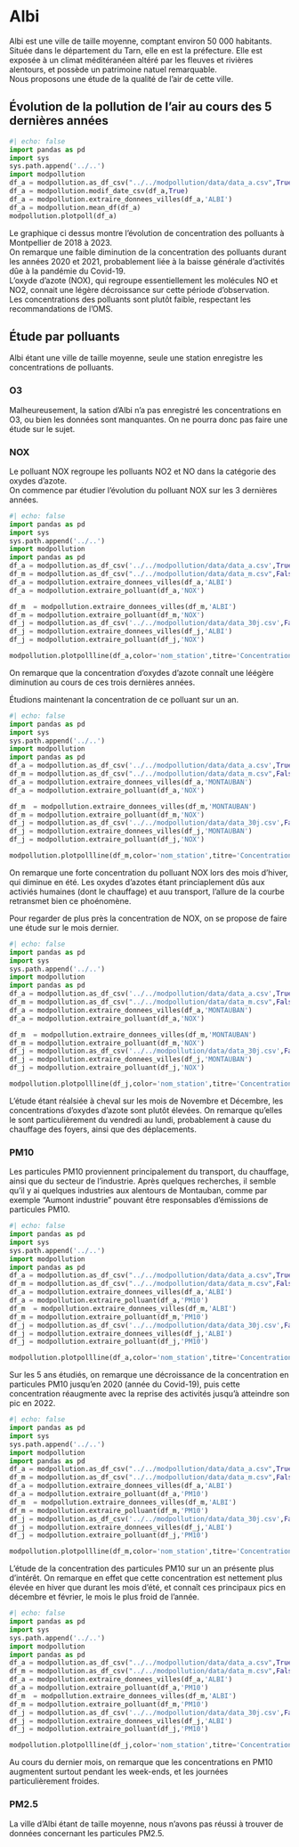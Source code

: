 # Albi

Albi est une ville de taille moyenne, comptant environ 50 000 habitants. Située dans le département du Tarn, elle en est la préfecture. Elle est exposée à un climat méditéranéen altéré par les fleuves et rivières alentours, et possède un patrimoine natuel remarquable.    
Nous proposons une étude de la qualité de l'air de cette ville.

## Évolution de la pollution de l'air au cours des 5 dernières années


```python
#| echo: false
import pandas as pd
import sys
sys.path.append('../..')
import modpollution
df_a = modpollution.as_df_csv("../../modpollution/data/data_a.csv",True)
df_a = modpollution.modif_date_csv(df_a,True)
df_a = modpollution.extraire_donnees_villes(df_a,'ALBI')
df_a = modpollution.mean_df(df_a)
modpollution.plotpoll(df_a)
```

Le graphique ci dessus montre l'évolution de concentration des polluants à Montpellier de 2018 à 2023.   
On remarque une faible diminution de la concentration des polluants durant les années 2020 et 2021, probablement liée à la baisse générale d'activités dûe à la pandémie du Covid-19.   
L'oxyde d'azote (NOX), qui regroupe essentiellement les molécules NO et NO2, connait une légère décroissance sur cette période d'observation.  
Les concentrations des polluants sont plutôt faible, respectant les recommandations de l'OMS.

## Étude par polluants 

Albi étant une ville de taille moyenne, seule une station enregistre les concentrations de polluants.

### O3 

Malheureusement, la sation d'Albi n'a pas enregistré les concentrations en O3, ou bien les données sont manquantes. On ne pourra donc pas faire une étude sur le sujet.

### NOX

Le polluant NOX regroupe les polluants NO2 et NO dans la catégorie des oxydes d'azote.     
On commence par étudier l'évolution du polluant NOX sur les 3 dernières années.
 
```python
#| echo: false
import pandas as pd
import sys
sys.path.append('../..')
import modpollution
import pandas as pd
df_a = modpollution.as_df_csv('../../modpollution/data/data_a.csv',True)
df_m = modpollution.as_df_csv("../../modpollution/data/data_m.csv",False)
df_a = modpollution.extraire_donnees_villes(df_a,'ALBI')
df_a = modpollution.extraire_polluant(df_a,'NOX')

df_m  = modpollution.extraire_donnees_villes(df_m,'ALBI')
df_m = modpollution.extraire_polluant(df_m,'NOX')
df_j = modpollution.as_df_csv('../../modpollution/data/data_30j.csv',False)
df_j = modpollution.extraire_donnees_villes(df_j,'ALBI')
df_j = modpollution.extraire_polluant(df_j,'NOX')

modpollution.plotpollline(df_a,color='nom_station',titre='Concentration en NOX à Albi par station ( dernières années)')


```

On remarque que la concentration d'oxydes d'azote connaît une léégère diminution au cours de ces trois dernières années. 

Étudions maintenant la concentration de ce polluant sur un an.

```python
#| echo: false
import pandas as pd
import sys
sys.path.append('../..')
import modpollution
import pandas as pd
df_a = modpollution.as_df_csv('../../modpollution/data/data_a.csv',True)
df_m = modpollution.as_df_csv("../../modpollution/data/data_m.csv",False)
df_a = modpollution.extraire_donnees_villes(df_a,'MONTAUBAN')
df_a = modpollution.extraire_polluant(df_a,'NOX')

df_m  = modpollution.extraire_donnees_villes(df_m,'MONTAUBAN')
df_m = modpollution.extraire_polluant(df_m,'NOX')
df_j = modpollution.as_df_csv('../../modpollution/data/data_30j.csv',False)
df_j = modpollution.extraire_donnees_villes(df_j,'MONTAUBAN')
df_j = modpollution.extraire_polluant(df_j,'NOX')

modpollution.plotpollline(df_m,color='nom_station',titre='Concentration en NOX à Montauban en 2022-2023')


```

On remarque une forte concentration du polluant NOX lors des mois d'hiver, qui diminue en été. Les oxydes d'azotes étant princiaplement dûs aux activiés humaines (dont le chauffage) et auu transport, l'allure de la courbe retransmet bien ce phoénomène.

Pour regarder de plus près la concentration de NOX, on se propose de faire une étude sur le mois dernier.

```python
#| echo: false
import pandas as pd
import sys
sys.path.append('../..')
import modpollution
import pandas as pd
df_a = modpollution.as_df_csv('../../modpollution/data/data_a.csv',True)
df_m = modpollution.as_df_csv("../../modpollution/data/data_m.csv",False)
df_a = modpollution.extraire_donnees_villes(df_a,'MONTAUBAN')
df_a = modpollution.extraire_polluant(df_a,'NOX')

df_m  = modpollution.extraire_donnees_villes(df_m,'MONTAUBAN')
df_m = modpollution.extraire_polluant(df_m,'NOX')
df_j = modpollution.as_df_csv('../../modpollution/data/data_30j.csv',False)
df_j = modpollution.extraire_donnees_villes(df_j,'MONTAUBAN')
df_j = modpollution.extraire_polluant(df_j,'NOX')

modpollution.plotpollline(df_j,color='nom_station',titre='Concentration en NOX à Montauban le mois dernier')

```

L'étude étant réalsiée à cheval sur les mois de Novembre et Décembre, les concentrations d'oxydes d'azote sont plutôt élevées. On remarque qu'elles le sont particulièrement du vendredi au lundi, probablement à cause du chauffage des foyers, ainsi que des déplacements. 

### PM10

Les particules PM10 proviennent principalement du transport, du chauffage, ainsi que du secteur de l'industrie. Après quelques recherches, il semble qu'il y ai quelques industries aux alentours de Montauban, comme par exemple "Aumont industrie" pouvant être responsables d'émissions de particules PM10.

```python
#| echo: false
import pandas as pd
import sys
sys.path.append('../..')
import modpollution
import pandas as pd
df_a = modpollution.as_df_csv("../../modpollution/data/data_a.csv",True)
df_m = modpollution.as_df_csv("../../modpollution/data/data_m.csv",False)
df_a = modpollution.extraire_donnees_villes(df_a,'ALBI')
df_a = modpollution.extraire_polluant(df_a,'PM10')
df_m  = modpollution.extraire_donnees_villes(df_m,'ALBI')
df_m = modpollution.extraire_polluant(df_m,'PM10')
df_j = modpollution.as_df_csv('../../modpollution/data/data_30j.csv',False)
df_j = modpollution.extraire_donnees_villes(df_j,'ALBI')
df_j = modpollution.extraire_polluant(df_j,'PM10')

modpollution.plotpollline(df_a,color='nom_station',titre='Concentration en PM10 à Albi par station (5 dernières années)')
```

Sur les 5 ans étudiés, on remarque une décroissance de la concentration en particules PM10 jusqu'en 2020 (année du Covid-19), puis cette concentration réaugmente avec la reprise des activités jusqu'à atteindre son pic en 2022. 


```python
#| echo: false
import pandas as pd
import sys
sys.path.append('../..')
import modpollution
import pandas as pd
df_a = modpollution.as_df_csv("../../modpollution/data/data_a.csv",True)
df_m = modpollution.as_df_csv("../../modpollution/data/data_m.csv",False)
df_a = modpollution.extraire_donnees_villes(df_a,'ALBI')
df_a = modpollution.extraire_polluant(df_a,'PM10')
df_m  = modpollution.extraire_donnees_villes(df_m,'ALBI')
df_m = modpollution.extraire_polluant(df_m,'PM10')
df_j = modpollution.as_df_csv('../../modpollution/data/data_30j.csv',False)
df_j = modpollution.extraire_donnees_villes(df_j,'ALBI')
df_j = modpollution.extraire_polluant(df_j,'PM10')

modpollution.plotpollline(df_m,color='nom_station',titre='Concentration en PM10 à Albi en 2022-2023')
```

L'étude de la concentration des particules PM10 sur un an présente plus d'intérêt. On remarque en effet que cette concentration est nettement plus élevée en hiver que durant les mois d'été, et connaît ces principaux pics en décembre et février, le mois le plus froid de l'année.


```python
#| echo: false
import pandas as pd
import sys
sys.path.append('../..')
import modpollution
import pandas as pd
df_a = modpollution.as_df_csv("../../modpollution/data/data_a.csv",True)
df_m = modpollution.as_df_csv("../../modpollution/data/data_m.csv",False)
df_a = modpollution.extraire_donnees_villes(df_a,'ALBI')
df_a = modpollution.extraire_polluant(df_a,'PM10')
df_m  = modpollution.extraire_donnees_villes(df_m,'ALBI')
df_m = modpollution.extraire_polluant(df_m,'PM10')
df_j = modpollution.as_df_csv('../../modpollution/data/data_30j.csv',False)
df_j = modpollution.extraire_donnees_villes(df_j,'ALBI')
df_j = modpollution.extraire_polluant(df_j,'PM10')

modpollution.plotpollline(df_j,color='nom_station',titre='Concentration en PM10 à Albi le mois dernier')
```

Au cours du dernier mois, on remarque que les concentrations en PM10 augmentent surtout pendant les week-ends, et les journées particulièrement froides.

### PM2.5

La ville d'Albi étant de taille moyenne, nous n'avons pas réussi à trouver de données concernant les particules PM2.5.
